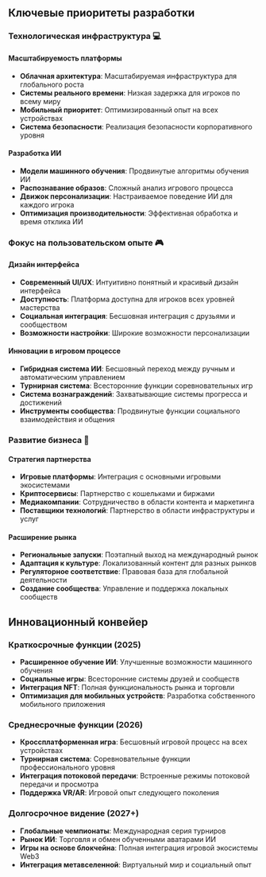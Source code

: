 ## Ключевые приоритеты разработки

### Технологическая инфраструктура 💻

#### Масштабируемость платформы
- **Облачная архитектура**: Масштабируемая инфраструктура для глобального роста
- **Системы реального времени**: Низкая задержка для игроков по всему миру
- **Мобильный приоритет**: Оптимизированный опыт на всех устройствах
- **Система безопасности**: Реализация безопасности корпоративного уровня

#### Разработка ИИ
- **Модели машинного обучения**: Продвинутые алгоритмы обучения ИИ
- **Распознавание образов**: Сложный анализ игрового процесса
- **Движок персонализации**: Настраиваемое поведение ИИ для каждого игрока
- **Оптимизация производительности**: Эффективная обработка и время отклика ИИ

### Фокус на пользовательском опыте 🎮

#### Дизайн интерфейса
- **Современный UI/UX**: Интуитивно понятный и красивый дизайн интерфейса
- **Доступность**: Платформа доступна для игроков всех уровней мастерства
- **Социальная интеграция**: Бесшовная интеграция с друзьями и сообществом
- **Возможности настройки**: Широкие возможности персонализации

#### Инновации в игровом процессе
- **Гибридная система ИИ**: Бесшовный переход между ручным и автоматическим управлением
- **Турнирная система**: Всесторонние функции соревновательных игр
- **Система вознаграждений**: Захватывающие системы прогресса и достижений
- **Инструменты сообщества**: Продвинутые функции социального взаимодействия и общения

### Развитие бизнеса 🤝

#### Стратегия партнерства
- **Игровые платформы**: Интеграция с основными игровыми экосистемами
- **Криптосервисы**: Партнерство с кошельками и биржами
- **Медиакомпании**: Сотрудничество в области контента и маркетинга
- **Поставщики технологий**: Партнерство в области инфраструктуры и услуг

#### Расширение рынка
- **Региональные запуски**: Поэтапный выход на международный рынок
- **Адаптация к культуре**: Локализованный контент для разных рынков
- **Регуляторное соответствие**: Правовая база для глобальной деятельности
- **Создание сообщества**: Управление и поддержка локальных сообществ

## Инновационный конвейер

### Краткосрочные функции (2025)
- **Расширенное обучение ИИ**: Улучшенные возможности машинного обучения
- **Социальные игры**: Всесторонние системы друзей и сообществ
- **Интеграция NFT**: Полная функциональность рынка и торговли
- **Оптимизация для мобильных устройств**: Разработка собственного мобильного приложения

### Среднесрочные функции (2026)
- **Кроссплатформенная игра**: Бесшовный игровой процесс на всех устройствах
- **Турнирная система**: Соревновательные функции профессионального уровня
- **Интеграция потоковой передачи**: Встроенные режимы потоковой передачи и просмотра
- **Поддержка VR/AR**: Игровой опыт следующего поколения

### Долгосрочное видение (2027+)
- **Глобальные чемпионаты**: Международная серия турниров
- **Рынок ИИ**: Торговля и обмен обученными аватарами ИИ
- **Игры на основе блокчейна**: Полная интеграция игровой экосистемы Web3
- **Интеграция метавселенной**: Виртуальный мир и социальный опыт